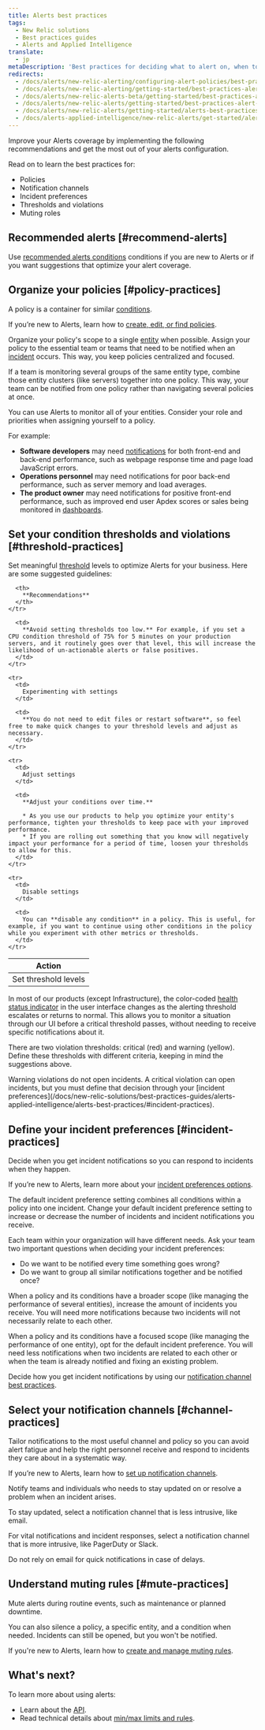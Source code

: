 ```yaml
---
title: Alerts best practices
tags:
  - New Relic solutions
  - Best practices guides
  - Alerts and Applied Intelligence
translate:
  - jp
metaDescription: 'Best practices for deciding what to alert on, when to trigger notifications, and who receives them.'
redirects:
  - /docs/alerts/new-relic-alerting/configuring-alert-policies/best-practices-alert-policies
  - /docs/alerts/new-relic-alerting/getting-started/best-practices-alert-policies
  - /docs/alerts/new-relic-alerts-beta/getting-started/best-practices-alert-policies
  - /docs/alerts/new-relic-alerts/getting-started/best-practices-alert-policies
  - /docs/alerts/new-relic-alerts/getting-started/alerts-best-practices
  - /docs/alerts-applied-intelligence/new-relic-alerts/get-started/alerts-best-practices
---
```


Improve your Alerts coverage by implementing the following recommendations and get the most out of your alerts configuration. 

Read on to learn the best practices for:
- Policies
- Notification channels
- Incident preferences
- Thresholds and violations
- Muting roles


## Recommended alerts [#recommend-alerts]

Use [recommended alerts conditions](/docs/alerts-applied-intelligence/new-relic-alerts/alert-conditions/condition-recommendations/) conditions if you are new to Alerts or if you want suggestions that optimize your alert coverage.


## Organize your policies [#policy-practices]

A policy is a container for similar [conditions](/docs/alerts-applied-intelligence/new-relic-alerts/alert-conditions/create-alert-conditions/).

If you’re new to Alerts, learn how to [create, edit, or find policies](/docs/alerts-applied-intelligence/new-relic-alerts/alert-policies/create-edit-or-find-alert-policy/).

Organize your policy's scope to a single [entity](/docs/new-relic-one/use-new-relic-one/core-concepts/what-entity-new-relic/) when possible. Assign your policy to the essential team or teams that need to be notified when an [incident](/docs/alerts-applied-intelligence/new-relic-alerts/alert-policies/specify-when-alerts-create-incidents/) occurs. This way, you keep policies centralized and focused.

If a team is monitoring several groups of the same entity type, combine those entity clusters (like servers) together into one policy. This way, your team can be notified from one policy rather than navigating several policies at once.

You can use Alerts to monitor all of your entities. Consider your role and priorities when assigning yourself to a policy. 

For example:

* **Software developers** may need [notifications](/docs/alerts/new-relic-alerts/managing-notification-channels/notification-channels-controlling-where-send-alerts) for both front-end and back-end performance, such as webpage response time and page load JavaScript errors.
* **Operations personnel** may need notifications for poor back-end performance, such as server memory and load averages.
* **The product owner** may need notifications for positive front-end performance, such as improved end user Apdex scores or sales being monitored in [dashboards](/docs/query-your-data/explore-query-data/dashboards/introduction-new-relic-one-dashboards).

## Set your condition thresholds and violations [#threshold-practices]

Set meaningful [threshold](/docs/alerts/new-relic-alerts-beta/configuring-alert-policies/define-thresholds-trigger-alert) levels to optimize Alerts for your business. Here are some suggested guidelines:

<table>
  <thead>
    <tr>
      <th width={200}>
        Action
      </th>

      <th>
        **Recommendations**
      </th>
    </tr>
  </thead>

  <tbody>
    <tr>
      <td>
        Set threshold levels
      </td>

      <td>
        **Avoid setting thresholds too low.** For example, if you set a CPU condition threshold of 75% for 5 minutes on your production servers, and it routinely goes over that level, this will increase the likelihood of un-actionable alerts or false positives.
      </td>
    </tr>

    <tr>
      <td>
        Experimenting with settings
      </td>

      <td>
        **You do not need to edit files or restart software**, so feel free to make quick changes to your threshold levels and adjust as necessary.
      </td>
    </tr>

    <tr>
      <td>
        Adjust settings
      </td>

      <td>
        **Adjust your conditions over time.**

        * As you use our products to help you optimize your entity's performance, tighten your thresholds to keep pace with your improved performance.
        * If you are rolling out something that you know will negatively impact your performance for a period of time, loosen your thresholds to allow for this.
      </td>
    </tr>

    <tr>
      <td>
        Disable settings
      </td>

      <td>
        You can **disable any condition** in a policy. This is useful, for example, if you want to continue using other conditions in the policy while you experiment with other metrics or thresholds.
      </td>
    </tr>
  </tbody>
</table>

In most of our products (except Infrastructure), the color-coded [health status indicator](/docs/using-new-relic/welcome-new-relic/get-started/glossary/#health-status) in the user interface changes as the alerting threshold escalates or returns to normal. This allows you to monitor a situation through our UI before a critical threshold passes, without needing to receive specific notifications about it.
 
There are two violation thresholds: critical (red) and warning (yellow). Define these thresholds with different criteria, keeping in mind the suggestions above. 

<Callout variant='important'>
Warning violations do not open incidents. A critical violation can open incidents, but you must define that decision through your [incident preferences](/docs/new-relic-solutions/best-practices-guides/alerts-applied-intelligence/alerts-best-practices/#incident-practices).
</Callout>


## Define your incident preferences [#incident-practices]

Decide when you get incident notifications so you can respond to incidents when they happen.

If you’re new to Alerts, learn more about your [incident preferences options](https://discuss.newrelic.com/t/relic-solution-alert-incident-preferences-are-the-key-to-consistent-alert-notifications/40867).

The default incident preference setting combines all conditions within a policy into one incident. Change your default incident preference setting to increase or decrease the number of incidents and incident notifications you receive.

Each team within your organization will have different needs. Ask your team two important questions when deciding your incident preferences:
- Do we want to be notified every time something goes wrong? 
- Do we want to group all similar notifications together and be notified once?

When a policy and its conditions have a broader scope (like managing the performance of several entities), increase the amount of incidents you receive. You will need more notifications because two incidents will not necessarily relate to each other.

When a policy and its conditions have a focused scope (like managing the performance of one entity), opt for the default incident preference. You will need less notifications when two incidents are related to each other or when the team is already notified and fixing an existing problem.

Decide how you get incident notifications by using our [notification channel best practices](/docs/new-relic-solutions/best-practices-guides/alerts-applied-intelligence/alerts-best-practices/#channel-practices).


## Select your notification channels [#channel-practices]

Tailor notifications to the most useful channel and policy so you can avoid alert fatigue and help the right personnel receive and respond to incidents they care about in a systematic way.

If you’re new to Alerts, learn how to [set up notification channels](/docs/alerts-applied-intelligence/new-relic-alerts/alert-notifications/notification-channels-control-where-send-alerts/).

Notify teams and individuals who needs to stay updated on or resolve a problem when an incident arises.

To stay updated, select a notification channel that is less intrusive, like email.

For vital notifications and incident responses, select a notification channel that is more intrusive, like PagerDuty or Slack.

Do not rely on email for quick notifications in case of delays.


## Understand muting rules [#mute-practices]

Mute alerts during routine events, such as maintenance or planned downtime.

You can also silence a policy, a specific entity, and a condition when needed. Incidents can still be opened, but you won't be notified.

If you're new to Alerts, learn how to [create and manage muting rules](/docs/alerts-applied-intelligence/new-relic-alerts/alert-notifications/muting-rules-suppress-notifications/).


## What's next?

To learn more about using alerts:

* Learn about the [API](https://docs.newrelic.com/docs/alerts/rest-api-alerts/new-relic-alerts-rest-api/rest-api-calls-new-relic-alerts).
* Read technical details about [min/max limits and rules](https://docs.newrelic.com/docs/alerts/new-relic-alerts/getting-started/minimum-maximum-values).
